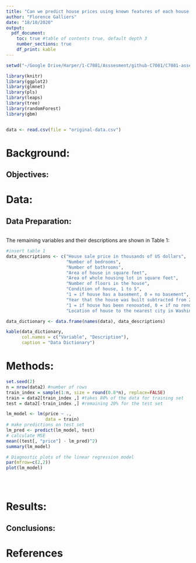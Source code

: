 ```yaml
---
title: "Can we predict house prices using known features of each house and a supervised learning approach?"
author: "Florence Galliers"
date: "18/10/2020"
output: 
  pdf_document:
    toc: true #table of contents true, default depth 3
    number_sections: true
    df_print: kable
---
```

```r
setwd("~/Google Drive/Harper/1-C7081/Asssesment/github-C7081/C7081-assessment")

library(knitr)
library(ggplot2)
library(glmnet)
library(pls)
library(leaps)
library(tree)
library(randomForest)
library(gbm)


data <- read.csv(file = "original-data.csv")
```


# Background:


## Objectives:


# Data:


## Data Preparation:


```r

```

The remaining variables and their descriptions are shown in Table 1:

```r

#insert table 1
data_descriptions <- c("House sale price in thousands of US dollars", 
                       "Number of bedrooms",
                       "Number of bathrooms",
                       "Area of house in square feet",
                       "Area of whole housing lot in square feet",
                       "Number of floors in the house",
                       "Condition of house, 1 to 5",
                       "1 = if house has a basement, 0 = no basement",
                       "Year that the house was built subtracted from 2014",
                       "1 = if house has been renovated, 0 = if no renovation",
                       "Location of house to the nearest city in Washington, USA")

data_dictionary <- data.frame(names(data), data_descriptions)

kable(data_dictionary,
      col.names = c("Variable", "Description"),
      caption = "Data Dictionary")

```


# Methods:

```r

set.seed(2) 
n = nrow(data2) #number of rows
train_index = sample(1:n, size = round(0.8*n), replace=FALSE) 
train = data2[train_index ,] #takes 80% of the data for training set
test = data2[-train_index ,] #remaining 20% for the test set

```

```r
lm_model <- lm(price ~ ., 
               data = train)
# make predictions on test set
lm_pred <- predict(lm_model, test) 
# calculate MSE
mean((test[, "price"] - lm_pred)^2)
summary(lm_model)

# Diagnostic plots of the linear regression model
par(mfrow=c(2,2))
plot(lm_model)

```

```r

```

```r

```



```r


```

# Results:


## Conclusions:



# References

